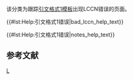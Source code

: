 {{polluted category}}
{{Tracking category}}
{{empty category}}
该分类为跟踪[[WP:CS1|引文格式1模板]]出现LCCN错误的页面。

{{#lst:Help:引文格式1错误|bad_lccn_help_text}}

<!-- 
----
{{#lst:Help:引文格式1错误|show_error_messages_help_text}} -->
{{#lst:Help:引文格式1错误|notes_help_text}}
==参考文献==
{{reflist}}
<!-- {{#lst:Help:引文格式1错误|references_help_text}} -->
{{CategoryTOC}}
[[Category:引文格式1错误|L]]